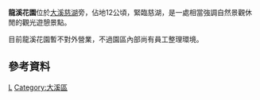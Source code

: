 
{{Unreferenced|time=2013-06-08T04:30:44+00:00 }}
{{Infobox Amusement park
| name = 龍溪花園
| image = 
| caption = 
| location = [[大溪區|大溪]][[慈湖_(桃園)|慈湖]]旁
| address = [[台灣|台灣]][[桃園市|桃園市]][[大溪區|大溪區]]福安里16鄰水卞頭12號
| phone_numbers = 886-3-388-7261
| homepage = 
| owner = 
| general_manager = 
| opening_date = 
| closing_date = 
| season = 
| area = 12公頃
| rides = 
| slogan = 
}}
'''龍溪花園'''位於[[大溪區|大溪]][[慈湖_(桃園)|慈湖]]旁，佔地12公頃，緊臨慈湖，是一處相當強調自然景觀休閒的觀光遊憩景點。

目前龍溪花園暫不對外營業，不過園區內部尚有員工整理環境。

== 參考資料 ==

[[Category:桃園市旅遊景點|L]]
[[Category:大溪區|Category:大溪區]]